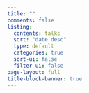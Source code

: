 ```yaml
---
title: ""
comments: false
listing:
  contents: talks
  sort: "date desc"
  type: default
  categories: true
  sort-ui: false
  filter-ui: false
page-layout: full
title-block-banner: true
---
```

